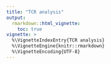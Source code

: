 ```yaml
---
title: "TCR analysis"
output: 
  rmarkdown::html_vignette:
    toc: true
vignette: >
  %\VignetteIndexEntry{TCR analysis}
  %\VignetteEngine{knitr::rmarkdown}
  %\VignetteEncoding{UTF-8}
---
```

